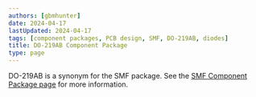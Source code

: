 ```yaml
---
authors: [gbmhunter]
date: 2024-04-17
lastUpdated: 2024-04-17
tags: [component packages, PCB design, SMF, DO-219AB, diodes]
title: DO-219AB Component Package
type: page
---
```


DO-219AB is a synonym for the SMF package. See the [SMF Component Package page](/pcb-design/component-packages/smf-component-package/) for more information.
